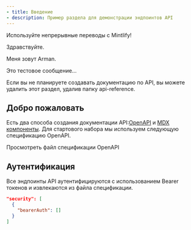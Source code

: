 ```yaml
---
- title: Введение
- description: Пример раздела для демонстрации эндпоинтов API
---
```


Используйте непрерывные переводы с Mintlify!

Здравствуйте.

Меня зовут Arman.

Это тестовое сообщение...

<Note>
  Если вы не планируете создавать документацию по API, вы можете удалить этот раздел, удалив папку api-reference.
</Note>

## Добро пожаловать

Есть два способа создания документации API:[OpenAPI](https://mintlify.com/docs/api-playground/openapi/setup) и [MDX компоненты](https://mintlify.com/docs/api-playground/mdx/configuration). Для стартового набора мы используем следующую спецификацию OpenAPI.

<Card title="Эндпоинты магазина растений" icon="leaf" href="https://github.com/mintlify/starter/blob/main/api-reference/openapi.json">
  Просмотреть файл спецификации OpenAPI
</Card>

## Аутентификация

Все эндпоинты API аутентифицируются с использованием Bearer токенов и извлекаются из файла спецификации.

```json
"security": [
  {
    "bearerAuth": []
  }
]
```
